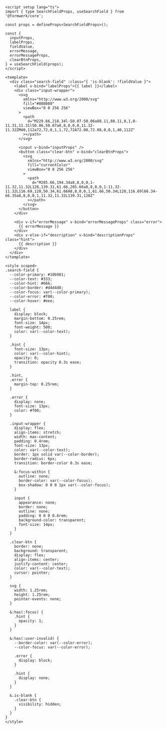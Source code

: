```vue
<script setup lang="ts">
import { type SearchFieldProps, useSearchField } from '@formwerk/core';

const props = defineProps<SearchFieldProps>();

const {
  inputProps,
  labelProps,
  fieldValue,
  errorMessage,
  errorMessageProps,
  clearBtnProps,
} = useSearchField(props);
</script>

<template>
  <div class="search-field" :class="{ 'is-blank': !fieldValue }">
    <label v-bind="labelProps">{{ label }}</label>
    <div class="input-wrapper">
      <svg
        xmlns="http://www.w3.org/2000/svg"
        fill="#808080"
        viewBox="0 0 256 256"
      >
        <path
          d="M229.66,218.34l-50.07-50.06a88.11,88.11,0,1,0-11.31,11.31l50.06,50.07a8,8,0,0,0,11.32-11.32ZM40,112a72,72,0,1,1,72,72A72.08,72.08,0,0,1,40,112Z"
        ></path>
      </svg>

      <input v-bind="inputProps" />
      <button class="clear-btn" v-bind="clearBtnProps">
        <svg
          xmlns="http://www.w3.org/2000/svg"
          fill="currentColor"
          viewBox="0 0 256 256"
        >
          <path
            d="M205.66,194.34a8,8,0,0,1-11.32,11.32L128,139.31,61.66,205.66a8,8,0,0,1-11.32-11.32L116.69,128,50.34,61.66A8,8,0,0,1,61.66,50.34L128,116.69l66.34-66.35a8,8,0,0,1,11.32,11.32L139.31,128Z"
          ></path>
        </svg>
      </button>
    </div>

    <div v-if="errorMessage" v-bind="errorMessageProps" class="error">
      {{ errorMessage }}
    </div>
    <div v-else-if="description" v-bind="descriptionProps" class="hint">
      {{ description }}
    </div>
  </div>
</template>

<style scoped>
.search-field {
  --color-primary: #10b981;
  --color-text: #333;
  --color-hint: #666;
  --color-border: #d4d4d8;
  --color-focus: var(--color-primary);
  --color-error: #f00;
  --color-hover: #eee;

  label {
    display: block;
    margin-bottom: 0.25rem;
    font-size: 14px;
    font-weight: 500;
    color: var(--color-text);
  }

  .hint {
    font-size: 13px;
    color: var(--color-hint);
    opacity: 0;
    transition: opacity 0.3s ease;
  }

  .hint,
  .error {
    margin-top: 0.25rem;
  }

  .error {
    display: none;
    font-size: 13px;
    color: #f00;
  }

  .input-wrapper {
    display: flex;
    align-items: stretch;
    width: max-content;
    padding: 0.4rem;
    font-size: 13px;
    color: var(--color-text);
    border: 1px solid var(--color-border);
    border-radius: 6px;
    transition: border-color 0.3s ease;

    &:focus-within {
      outline: none;
      border-color: var(--color-focus);
      box-shadow: 0 0 0 1px var(--color-focus);
    }

    input {
      appearance: none;
      border: none;
      outline: none;
      padding: 0 0 0 0.6rem;
      background-color: transparent;
      font-size: 14px;
    }
  }

  .clear-btn {
    border: none;
    background: transparent;
    display: flex;
    align-items: center;
    justify-content: center;
    color: var(--color-text);
    cursor: pointer;
  }

  svg {
    width: 1.25rem;
    height: 1.25rem;
    pointer-events: none;
  }

  &:has(:focus) {
    .hint {
      opacity: 1;
    }
  }

  &:has(:user-invalid) {
    --border-color: var(--color-error);
    --color-focus: var(--color-error);

    .error {
      display: block;
    }

    .hint {
      display: none;
    }
  }

  &.is-blank {
    .clear-btn {
      visibility: hidden;
    }
  }
}
</style>
```
